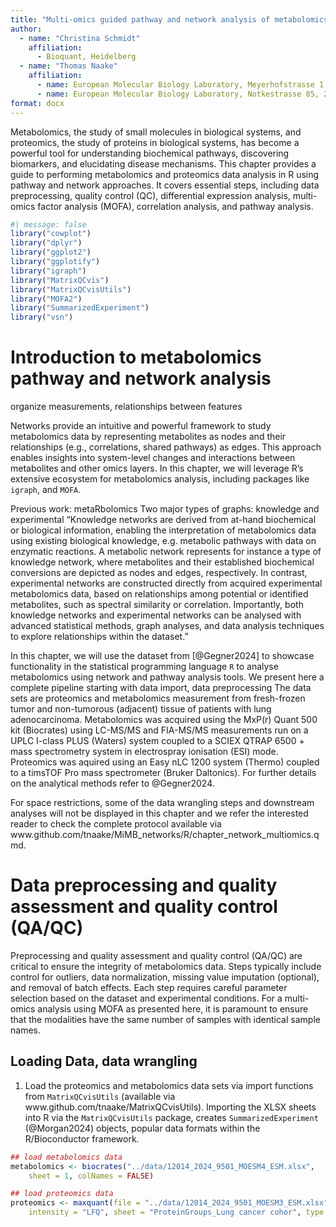 ```yaml
---
title: "Multi-omics guided pathway and network analysis of metabolomics and proteomics data"
author:
  - name: "Christina Schmidt"
    affiliation:
      - Bioquant, Heidelberg
  - name: "Thomas Naake"
    affiliation:
      - name: European Molecular Biology Laboratory, Meyerhofstrasse 1, 69117 Heidelberg, Germany
      - name: European Molecular Biology Laboratory, Notkestrasse 85, 22607 Hamburg, Germany
format: docx
---
```


Metabolomics, the study of small molecules in biological systems, and proteomics,
the study of proteins in biological systems, has
become a powerful tool for understanding biochemical pathways,
discovering biomarkers, and elucidating disease mechanisms. This chapter
provides a  guide to performing metabolomics and proteomics data analysis
in R using pathway and network approaches. It covers essential steps, including data
preprocessing, quality control (QC), differential expression analysis,
multi-omics factor analysis (MOFA), correlation analysis, and pathway analysis.

```r
#| message: false
library("cowplot")
library("dplyr")
library("ggplot2")
library("ggplotify")
library("igraph")
library("MatrixQCvis")
library("MatrixQCvisUtils")
library("MOFA2")
library("SummarizedExperiment")
library("vsn")
```

# Introduction to metabolomics pathway and network analysis

organize measurements, relationships between features

Networks provide an intuitive and powerful framework to study
metabolomics data by representing metabolites as nodes and their
relationships (e.g., correlations, shared pathways) as edges. This
approach enables insights into system-level changes and interactions
between metabolites and other omics layers. In this chapter, we will
leverage R's extensive ecosystem for metabolomics analysis, including
packages like `igraph`, and `MOFA`.

Previous work: metaRbolomics Two major types of graphs: knowledge and
experimental "Knowledge networks are derived from at-hand biochemical or
biological information, enabling the interpretation of metabolomics data
using existing biological knowledge, e.g. metabolic pathways with data
on enzymatic reactions. A metabolic network represents for instance a
type of knowledge network, where metabolites and their established
biochemical conversions are depicted as nodes and edges, respectively.
In contrast, experimental networks are constructed directly from
acquired experimental metabolomics data, based on relationships among
potential or identified metabolites, such as spectral similarity or
correlation. Importantly, both knowledge networks and experimental
networks can be analysed with advanced statistical methods, graph
analyses, and data analysis techniques to explore relationships within
the dataset. "

In this chapter, we will use the dataset from [@Gegner2024] to showcase
functionality in the statistical programming language `R` to analyse
metabolomics using network and pathway analysis tools. We present here a
complete pipeline starting with data import, data preprocessing The data
sets are proteomics and metabolomics measurement from fresh-frozen tumor
and non-tumorous (adjacent) tissue of patients with lung adenocarcinoma.
Metabolomics was acquired using the MxP(r) Quant 500 kit (Biocrates)
using LC-MS/MS and FIA-MS/MS measurements run on a UPLC I-class PLUS
(Waters) system coupled to a SCIEX QTRAP 6500 + mass spectrometry system
in electrospray ionisation (ESI) mode. Proteomics was aquired using an
Easy nLC 1200 system (Thermo) coupled to a timsTOF Pro mass spectrometer
(Bruker Daltonics). For further details on the analytical methods refer
to @Gegner2024.

For space restrictions, some of the data wrangling steps and downstream
analyses will not be displayed in this chapter and we refer the 
interested reader to check the complete protocol available via
www.github.com/tnaake/MiMB_networks/R/chapter_network_multiomics.qmd.


# Data preprocessing and quality assessment and quality control (QA/QC)

Preprocessing and quality assessment and quality control (QA/QC) are
critical to ensure the integrity of metabolomics data. Steps typically
include control for outliers, data normalization, missing value
imputation (optional), and removal of batch effects. Each step requires
careful parameter selection based on the dataset and experimental
conditions. For a multi-omics analysis using MOFA as presented here, it is 
paramount to ensure that the modalities have the same number of samples with
identical sample names.

## Loading Data, data wrangling

1.  Load the proteomics and metabolomics data sets via import
    functions from `MatrixQCvisUtils` (available via
    www.github.com/tnaake/MatrixQCvisUtils). 
    Importing the XLSX sheets into R via the
    `MatrixQCvisUtils` package, creates `SummarizedExperiment` (@Morgan2024)
    objects, popular data formats within the R/Bioconductor framework.

```r
## load metabolomics data
metabolomics <- biocrates("../data/12014_2024_9501_MOESM4_ESM.xlsx", 
    sheet = 1, colNames = FALSE)

## load proteomics data
proteomics <- maxquant(file = "../data/12014_2024_9501_MOESM3_ESM.xlsx",
    intensity = "LFQ", sheet = "ProteinGroups_Lung cancer cohor", type = "xlsx")
```

